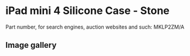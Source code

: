 
# iPad mini 4 Silicone Case - Stone

Part number, for search engines, auction websites and such: MKLP2ZM/A

## Image gallery

<div style={{ width: "768px" }}>
  <GalleryComponent
    images={[
      {
        original: "/everysource/MKLP2.webp",
        thumbnail: "/everypreview/MKLP2.webp",
      },
      {
        original: "/everysource/MKLP2_AV1_GOLD.webp",
        thumbnail: "/everypreview/MKLP2_AV1_GOLD.webp",
      },
      {
        original: "/everysource/MKLP2_AV1_SILVER.webp",
        thumbnail: "/everypreview/MKLP2_AV1_SILVER.webp",
      },
      {
        original: "/everysource/MKLP2_AV1_SPACE_GRAY.webp",
        thumbnail: "/everypreview/MKLP2_AV1_SPACE_GRAY.webp",
      },
      {
        original: "/everysource/MKLP2_AV2.webp",
        thumbnail: "/everypreview/MKLP2_AV2.webp",
      },
      {
        original: "/everysource/MKLP2_AV3.webp",
        thumbnail: "/everypreview/MKLP2_AV3.webp",
      },
      {
        original: "/everysource/MKLP2_AV4.webp",
        thumbnail: "/everypreview/MKLP2_AV4.webp",
      }
    ]}
  />
</div>